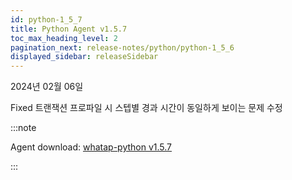 ```yaml
---
id: python-1_5_7
title: Python Agent v1.5.7
toc_max_heading_level: 2
pagination_next: release-notes/python/python-1_5_6
displayed_sidebar: releaseSidebar
---
```


2024년 02월 06일

<Status>Fixed</Status> 트랜잭션 프로파일 시 스텝별 경과 시간이 동일하게 보이는 문제 수정

:::note

Agent download: [whatap-python v1.5.7](https://pypi.org/project/whatap-python/1.5.7/)

:::